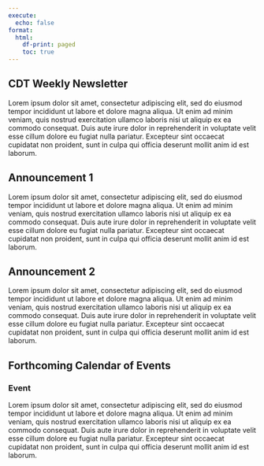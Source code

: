 ```yaml
---
execute:
  echo: false
format:
  html:
    df-print: paged
    toc: true
---
```

<h2>CDT Weekly Newsletter</h2>

Lorem ipsum dolor sit amet, consectetur adipiscing elit, sed do eiusmod tempor incididunt ut labore et dolore magna aliqua.
Ut enim ad minim veniam, quis nostrud exercitation ullamco laboris nisi ut aliquip ex ea commodo consequat. Duis aute irure
 dolor in reprehenderit in voluptate velit esse cillum dolore eu fugiat nulla pariatur. Excepteur sint occaecat cupidatat 
 non proident, sunt in culpa qui officia deserunt mollit anim id est laborum.

## Announcement 1

 Lorem ipsum dolor sit amet, consectetur adipiscing elit, sed do eiusmod tempor incididunt ut labore et dolore magna aliqua.
Ut enim ad minim veniam, quis nostrud exercitation ullamco laboris nisi ut aliquip ex ea commodo consequat. Duis aute irure
 dolor in reprehenderit in voluptate velit esse cillum dolore eu fugiat nulla pariatur. Excepteur sint occaecat cupidatat 
 non proident, sunt in culpa qui officia deserunt mollit anim id est laborum.

## Announcement 2

 Lorem ipsum dolor sit amet, consectetur adipiscing elit, sed do eiusmod tempor incididunt ut labore et dolore magna aliqua.
Ut enim ad minim veniam, quis nostrud exercitation ullamco laboris nisi ut aliquip ex ea commodo consequat. Duis aute irure
 dolor in reprehenderit in voluptate velit esse cillum dolore eu fugiat nulla pariatur. Excepteur sint occaecat cupidatat 
 non proident, sunt in culpa qui officia deserunt mollit anim id est laborum.


## Forthcoming Calendar of Events

### Event 

 Lorem ipsum dolor sit amet, consectetur adipiscing elit, sed do eiusmod tempor incididunt ut labore et dolore magna aliqua.
Ut enim ad minim veniam, quis nostrud exercitation ullamco laboris nisi ut aliquip ex ea commodo consequat. Duis aute irure
 dolor in reprehenderit in voluptate velit esse cillum dolore eu fugiat nulla pariatur. Excepteur sint occaecat cupidatat 
 non proident, sunt in culpa qui officia deserunt mollit anim id est laborum.
